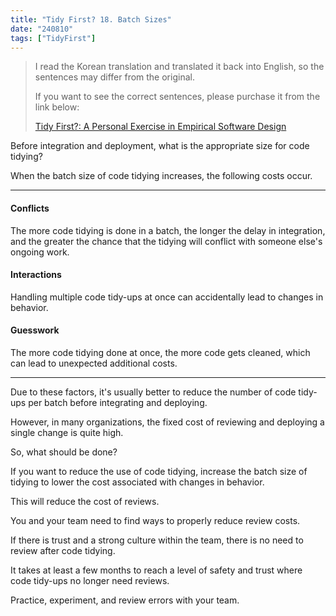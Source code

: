 ```yaml
---
title: "Tidy First? 18. Batch Sizes"
date: "240810"
tags: ["TidyFirst"]
---
```


> I read the Korean translation and translated it back into English, so the sentences may differ from the original.
>
> If you want to see the correct sentences, please purchase it from the link below:
>
> [Tidy First?: A Personal Exercise in Empirical Software Design](https://www.amazon.com/Tidy-First-Personal-Exercise-Empirical/dp/1098151240)

Before integration and deployment, what is the appropriate size for code tidying?

When the batch size of code tidying increases, the following costs occur.

---

#### Conflicts

The more code tidying is done in a batch, the longer the delay in integration, and the greater the chance that the tidying will conflict with someone else's ongoing work.

#### Interactions

Handling multiple code tidy-ups at once can accidentally lead to changes in behavior.

#### Guesswork

The more code tidying done at once, the more code gets cleaned, which can lead to unexpected additional costs.

---

Due to these factors, it's usually better to reduce the number of code tidy-ups per batch before integrating and deploying.

However, in many organizations, the fixed cost of reviewing and deploying a single change is quite high.

So, what should be done?

If you want to reduce the use of code tidying, increase the batch size of tidying to lower the cost associated with changes in behavior.

This will reduce the cost of reviews.

You and your team need to find ways to properly reduce review costs.

If there is trust and a strong culture within the team, there is no need to review after code tidying.

It takes at least a few months to reach a level of safety and trust where code tidy-ups no longer need reviews.

Practice, experiment, and review errors with your team.
